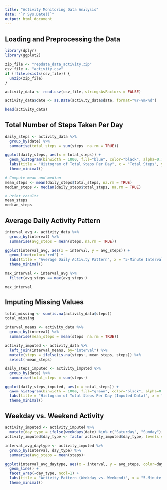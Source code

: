 ```yaml
---
title: "Activity Monitoring Data Analysis"
date: "`r Sys.Date()`"
output: html_document
---
```


## **Loading and Preprocessing the Data**

```r
library(dplyr)
library(ggplot2)

zip_file <- "repdata_data_activity.zip"
csv_file <- "activity.csv"
if (!file.exists(csv_file)) {
  unzip(zip_file)
}

activity_data <- read.csv(csv_file, stringsAsFactors = FALSE)

activity_data$date <- as.Date(activity_data$date, format="%Y-%m-%d")

head(activity_data)
```

## **Total Number of Steps Taken Per Day**

```r

daily_steps <- activity_data %>%
  group_by(date) %>%
  summarise(total_steps = sum(steps, na.rm = TRUE))

ggplot(daily_steps, aes(x = total_steps)) +
  geom_histogram(binwidth = 1000, fill="blue", color="black", alpha=0.7) +
  labs(title = "Histogram of Total Steps Per Day", x = "Total Steps", y = "Frequency") +
  theme_minimal()
```

```r
# Compute mean and median
mean_steps <- mean(daily_steps$total_steps, na.rm = TRUE)
median_steps <- median(daily_steps$total_steps, na.rm = TRUE)

# Print results
mean_steps
median_steps
```

## **Average Daily Activity Pattern**

```r

interval_avg <- activity_data %>%
  group_by(interval) %>%
  summarise(avg_steps = mean(steps, na.rm = TRUE))

ggplot(interval_avg, aes(x = interval, y = avg_steps)) +
  geom_line(color="red") +
  labs(title = "Average Daily Activity Pattern", x = "5-Minute Interval", y = "Average Steps") +
  theme_minimal()
```

```r

max_interval <- interval_avg %>%
  filter(avg_steps == max(avg_steps))

max_interval
```

## **Imputing Missing Values**

```r

total_missing <- sum(is.na(activity_data$steps))
total_missing
```

```r
interval_means <- activity_data %>%
  group_by(interval) %>%
  summarise(mean_steps = mean(steps, na.rm = TRUE))

activity_imputed <- activity_data %>%
  left_join(interval_means, by="interval") %>%
  mutate(steps = ifelse(is.na(steps), mean_steps, steps)) %>%
  select(-mean_steps)
```

```r
daily_steps_imputed <- activity_imputed %>%
  group_by(date) %>%
  summarise(total_steps = sum(steps))

ggplot(daily_steps_imputed, aes(x = total_steps)) +
  geom_histogram(binwidth = 1000, fill="green", color="black", alpha=0.7) +
  labs(title = "Histogram of Total Steps Per Day (Imputed Data)", x = "Total Steps", y = "Frequency") +
  theme_minimal()
```

## **Weekday vs. Weekend Activity**

```r
activity_imputed <- activity_imputed %>%
  mutate(day_type = ifelse(weekdays(date) %in% c("Saturday", "Sunday"), "Weekend", "Weekday"))
activity_imputed$day_type <- factor(activity_imputed$day_type, levels = c("Weekday", "Weekend"))
```

```r

interval_avg_daytype <- activity_imputed %>%
  group_by(interval, day_type) %>%
  summarise(avg_steps = mean(steps))

ggplot(interval_avg_daytype, aes(x = interval, y = avg_steps, color=day_type)) +
  geom_line() +
  facet_wrap(~day_type, ncol=1) +
  labs(title = "Activity Pattern (Weekday vs. Weekend)", x = "5-Minute Interval", y = "Average Steps") +
  theme_minimal()
```


